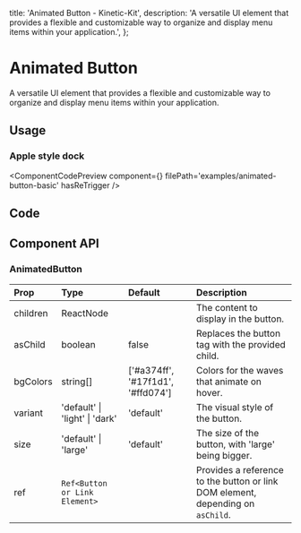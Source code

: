   title: 'Animated Button - Kinetic-Kit',
  description:
    'A versatile UI element that provides a flexible and customizable way to organize and display menu items within your application.',
};


# Animated Button

A versatile UI element that provides a flexible and customizable way to organize and display menu items within your application.

## Usage

### Apple style dock

<ComponentCodePreview
  component={<AnimatedButtonBasic />}
  filePath='examples/animated-button-basic'
  hasReTrigger
/>

## Code

<CodeBlock filePath='components/core/animated-button.tsx' />

## Component API

### AnimatedButton

| Prop     | Type                           | Default                           | Description                                                                     |
| :------- | :----------------------------- | :-------------------------------- | :------------------------------------------------------------------------------ |
| children | ReactNode                      |                                   | The content to display in the button.                                           |
| asChild  | boolean                        | false                             | Replaces the button tag with the provided child.                                |
| bgColors | string[]                       | ['#a374ff', '#17f1d1', '#ffd074'] | Colors for the waves that animate on hover.                                     |
| variant  | 'default' \| 'light' \| 'dark' | 'default'                         | The visual style of the button.                                                 |
| size     | 'default' \| 'large'           | 'default'                         | The size of the button, with 'large' being bigger.                              |
| ref      | `Ref<Button or Link Element>`  |                                   | Provides a reference to the button or link DOM element, depending on `asChild`. |
